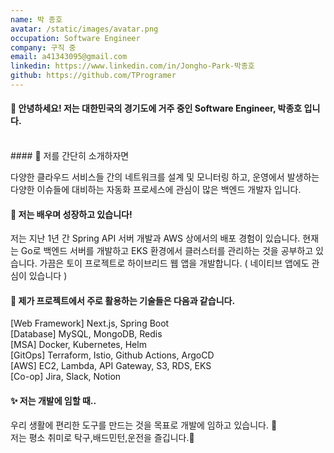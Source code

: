 ```yaml
---
name: 박 종호
avatar: /static/images/avatar.png
occupation: Software Engineer
company: 구직 중
email: a41343095@gmail.com
linkedin: https://www.linkedin.com/in/Jongho-Park-박종호
github: https://github.com/TProgramer
---
```


#### 👋 안녕하세요! 저는 대한민국의 경기도에 거주 중인 Software Engineer, 박종호 입니다.

<br />
#### 🌌 저를 간단히 소개하자면

다양한 클라우드 서비스들 간의 네트워크를 설계 및 모니터링 하고, 운영에서 발생하는 다양한 이슈들에 대비하는
자동화 프로세스에 관심이 많은 백엔드 개발자 입니다.

#### 🚀 저는 배우며 성장하고 있습니다!

저는 지난 1년 간 Spring API 서버 개발과 AWS 상에서의 배포 경험이 있습니다.
현재는 Go로 백엔드 서버를 개발하고 EKS 환경에서 클러스터를 관리하는 것을 공부하고 있습니다.
가끔은 토이 프로젝트로 하이브리드 웹 앱을 개발합니다. ( 네이티브 앱에도 관심이 있습니다 )

#### 🔭 제가 프로젝트에서 주로 활용하는 기술들은 다음과 같습니다.

[Web Framework] Next.js, Spring Boot  
[Database] MySQL, MongoDB, Redis  
[MSA] Docker, Kubernetes, Helm  
[GitOps] Terraform, Istio, Github Actions, ArgoCD  
[AWS] EC2, Lambda, API Gateway, S3, RDS, EKS  
[Co-op] Jira, Slack, Notion

#### ✨ 저는 개발에 임할 때..

우리 생활에 편리한 도구를 만드는 것을 목표로 개발에 임하고 있습니다. 👯  
저는 평소 취미로 탁구,배드민턴,운전을 즐깁니다.🎾
